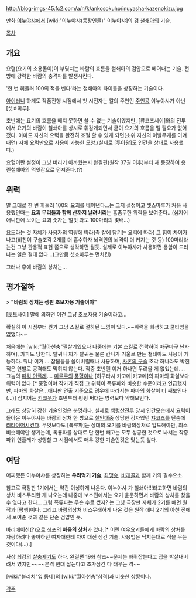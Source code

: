 {{{+1 風の傷（かぜのきず)}}}

http://blog-imgs-45.fc2.com/a/n/k/ankosokuho/inuyasha-kazenokizu.jpg

만화 [[이누야샤]]에서 [wiki:"이누야샤(등장인물)" 이누야샤]의 검 [[철쇄아]]의 기술.

[[목차]]

== 개요 ==
요혈(요기의 소용돌이)이 부딪치는 바람의 흐름을 철쇄아의 검압으로 베어내는 기술. 전방에 강력한 바람의 충격파를 발생시킨다.

'한 번 휘둘러 100의 적을 벤다'라는 철쇄아의 타이틀을 상징하는 기술이다.

[[아이러니]] 하게도 작품진행 시점에서 첫 시전자는 칼의 주인인 [[주인공]] 이누야샤가 아닌 [셋쇼마루].

초반에는 요기의 흐름을 베지 못하면 쓸 수 없는 기술이였지만, [류코츠세이]와의 전투에서 요기의 바람이 철쇄아를 상시로 휘감게되면서 굳이 요기의 흐름을 벨 필요가 없어졌다. 아마도 자신의 요력을 완전히 조절 할 수 있게 되면(소위 자신의 이빨무게를 이겨 내면) 자체 요력만으로 사용이 가능한 모양.(실제로 [투아왕]도 인간을 상대로 사용했다.)

요혈이란 설정이 그냥 버리기 아까웠는지 완결편(원작 37권 이후)부터 재 등장하여 용린철쇄아의 먹잇감으로 던져준다.(?)

== 위력 ==
말 그대로 한 번 휘둘러 100의 요괴를 베어낸다...는 그저 설정이고 셋쇼마루가 처음 사용했던때는 '''요괴 무리들과 함께 산까지 날려버리'''는 흠좀무한 위력을 보여준다...(심지어 애니판에 보이는 요괴 숫자는 얼핏 봐도 100마리의 몇배...)

요도라는 것 자체가 사용자의 역량에 따라(즉 칼에 담기는 요력에 따라) 그 힘이 차이가 나고(비천이 구슬조각 2개를 더 흡수하자 뇌격인의 뇌격이 더 커지는 것 등) 100마리라는건 그냥 관용적 표현 쯤으로 생각하면 될듯. 실제로 이누야샤가 사용하면 용암이 드러나는 일은 절대 없다...(그만큼 셋쇼마루는 먼치킨)

그러나 후에 바람의 상처는...

== 평가절하 ==
> '''"바람의 상처는 생판 초보자용 기술이야"'''

[토토사이] 말에 의하면 이건 그냥 초보자용 기술이라고...

확실히 이 시점부터 뭔가 그냥 스킬로 절하된 느낌이 있다.~~위력을 희생하고 쿨타임을 없앴다~~

처음에는 [wiki:"월아천충"필살기였으나 나중에는 기본 스킬로 전락하여 마구마구 난사하며], 카피도 당한다. 탈귀나 짜가 탈귀는 물론 칸나가 거울로 만든 철쇄아도 사용이 가능하다. 뭐냐 이거…. 잡몹들을 쓸어버릴때나 사용하며, [[사혼의 구슬]] 조각 하나라도 박힌 적은 연발로 공격해도 먹히지 않는다. 작중 초반엔 이거 하나면 두려울 게 없었는데…. 그놈의 [[파워 인플레]]…. [[미로쿠]]의 [[풍혈]]이나 [히구라시 카고메|카고메]의 파마의 화살보다 위력이 없다.[* 풍혈이야 작가가 직접 그 위력이 폭류파와 비슷한 수준이라고 언급했지만, 파마의 화살은...애니판 연출 기준으로 경우에 따라서는 파마의 화살이 더 쌔보인다(...)] 심지어는 [[키쿄우]]가 초반부터 펑펑 써대는 영력보다 약해보인다.

그래도 상당히 강한 기술인것은 분명하다. 실제로 [[백령산]]전투 당시 인간모습에서 요력이 돌아온 이누야샤는 바람의 상처 한 방으로 [[칠인대]]중 상당한 강자였던 [[쟈코츠]]를 단숨에 [[리타이어]]시켰다.
무엇보다도 [폭류파]는 상대의 요기를 바람의상처로 압도해야만, 최소 비슷해야만 생기는데, 옥룡파를 상대로 단 한번 빼고는 모두 성공한 것으로 봐서는 작중 파워 인플래가 성행할 그 시점에서도 매우 강한 기술인것은 맞는듯 싶다.

== 여담 ==
어찌됐든 이누야샤를 상징하는 '''우려먹기 기술''', [[최맹승]], [[비래골]]과 함께 거의 필수요소.

참고로 극장판 1기에서는 약간 이상하게 나온다. 이누야샤 가 철쇄아!!!라고하면 바람의 상처 비스무리한 게 나오는데 나중에 보스전에서는 요기 운운하면서 바람의 상처를 찾을 수 없다고 한다... 그럼 폭류파는 무슨 수로 썼지? 는 그냥 극장판 자체가 2기를 빼면 원작과 [평행]이다. 그리고 바람의상처 비스무래하게 나온 것은 원작 애니 2기의 아천 전에서 보여준 것과 같은 단순 검압인 듯.

[[바리에이션]](?)으로 [[싯포]]의 '''마음의 상처'''가 있다.[* 어린 여우요괴들에게 바람의 상처를 자랑하려다 좋아하던 여자애한테 차여 대신 생긴 기술. 사용법은 닥치는대로 적을 무는 것이다(…).]

사상 최강의 [[살충제]]기도 하다. 완결편 19화 참조~~문제는 바퀴잡는다고 집을 박살내버려서 였지만~~~~본격 빈대 잡는다고 초가삼간 다 태우는 격~~

[wiki:"블리치"옆 동네]의 [wiki:"월아천충"참격]과 비슷한 상황이다.

[[각주]]
